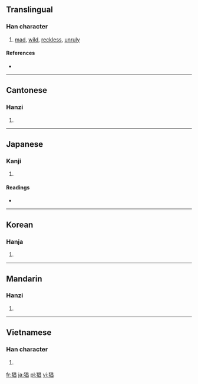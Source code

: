 ==Translingual==

===Han character===
{{Han char|rn=94|rad=犬|as=08|sn=11|four=4626<sub>0</sub>|canj=大竹日日 (KHAA)}}

# [[mad]], [[wild]], [[reckless]], [[unruly]]

====References====
* {{Han ref|kx=0713.170|dkj=20490|dj=1125.120|hdz=21353.040|uh=7316|ud=29462|bh=B273|bd=45683}}

----

==Cantonese==

===Hanzi===
{{yue-hanzi|jyut=|y=cheung1}}

# {{defn|Cantonese|sort=犬08}}

----

==Japanese==

===Kanji===
{{ja-kanji|grade=|rs=犬08}}

# {{defn|Japanese|sort=犬08}}

====Readings====
* {{ja-readings|on=[[しょう]] (shō)|kun=[[くるう]] (kuruu)|nanori=}}

----

==Korean==

===Hanja===
{{ko-hanja|hangeul=창|eumhun=|rv=chang|mr=ch'ang|y=chang}}

# {{defn|Korean|sort=犬08}}

----

==Mandarin==

===Hanzi===
{{cmn-hanzi|pin=[[chāng]] ([[chang1]])|wg=ch'ang<sup>1</sup>}}

# {{defn|Mandarin|sort=犬08}}

----

==Vietnamese==

===Han character===
{{vi-hantu|[[xương]]|rs=犬08}}

# {{defn|Vietnamese|sort=犬08}}

[[fr:猖]]
[[ja:猖]]
[[pl:猖]]
[[vi:猖]]